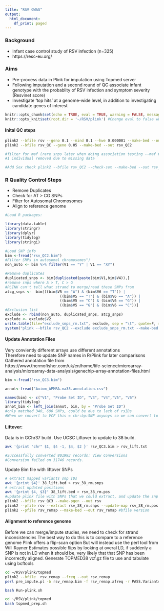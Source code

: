 ```yaml
---
title: "RSV GWAS"
output:
  html_document:
    df_print: paged
---
```

### Background

- Infant case control study of RSV infection (n=325)
- https://resc-eu.org/ 


### Aims

- Pre-process data in Plink for imputation using Topmed server
- Following imputation and a second round of QC associate infant genotype with the probablity of RSV infection and symptom severity (Resvinet score)
- Investigate 'top hits' at a genome-wide level, in addition to investigating candidate genes of interest

```r
knitr::opts_chunk$set(echo = TRUE, eval = TRUE, warning = FALSE, message = FALSE)
knitr::opts_knit$set(root.dir = '~/RSV/plink') #Chenge eval to false when knitting
```

#### Inital QC steps

```bash
plink2 --bfile rsv --geno 0.1 --mind 0.1 --hwe 0.000001 --make-bed --out rsv_QC 
plink2 --bfile rsv_QC --geno 0.05 --make-bed --out rsv_QC2

#filter for maf (rare snps later when doing association testing --maf 0.01 (10%))
#1 individual removed due to missing data

#Add Sex check plink2 --bfile rsv_QC2 --check-sex --make-bed --out rsv_QC2
```

### R Quality Control Steps

- Remove Duplicates
- Check for AT > CG SNPs
- Filter for Autosomal Chromosomes
- Align to reference genome

```r
#Load R packages:

library(data.table)
library(stringr)
library(dplyr)
library(tidylog)
library(stringi)
```


```r
#Load SNP info
bim <-fread("rsv_QC2.bim")
#Filter SNPs in autosomal chromosomes")
non_auto <- bim %>% filter(V1 == "Y" | V1 == "XY")

#Remove duplicates 
duplicated_snps <- bim[duplicated(paste(bim$V1,bim$V4)),]
#remove snps where A > T, C > G
#PLINK can't tell what strand to merge/read these SNPs from
atcg_snps <-  bim[((bim$V5 == "A") & (bim$V6 == "T")) |
                         ((bim$V5 == "T") & (bim$V6 == "A")) |
                         ((bim$V5 == "C") & (bim$V6 == "G")) |
                         ((bim$V5 == "G") & (bim$V6 == "C"))]
#Exclusion list
exclude <- rbind(non_auto, duplicated_snps, atcg_snps)
exclude <- exclude$V2
write.table(file="exclude_snps_rm.txt", exclude, sep = "\t", quote=F, row.names = F, col.names = F)
system("plink --bfile rsv_QC2 --exclude exclude_snps_rm.txt --make-bed --out rsv_QC3")

```

#### Update Annotation Files

Very conviently different arrays use different annotations\
Therefore need to update SNP names in R/Plink for later comparisons
Gathered annotation file from https://www.thermofisher.com/uk/en/home/life-science/microarray-analysis/microarray-data-analysis/genechip-array-annotation-files.html

```r
bim <-fread("rsv_QC3.bim")

annot<-fread("Axiom_APMRA.na35.annotation.csv")

names(bim) <- c("V1", "Probe Set ID", "V3", "V4","V5", "V6")
library(tidylog)
annot_bim <- left_join(annot, bim, by = "Probe Set ID") 
#only matched 340, 600 SNPs, could be due to lack of rsIDs
#When we convert to VCF this = chr:bp:SNP anyways so we can convert to rsID after that I think
```

#### Liftover:

Data is in GChr37 build. Use UCSC Liftover to update to 38 build.

```bash

awk '{print "chr" $1, $4 -1, $4, $2 }' rsv_QC3.bim > rsv_lift.txt

#Successfully converted 801993 records: View Conversions
#Conversion failed on 31746 records.
```
Update Bim file with liftover SNPs
```bash

# extract mapped variants snp IDs
awk '{print $4}' 38_lift.bed > rsv_38_rm.snps
# extract updated positions
awk '{print $4, $3}' 38_lift.bed > rsv_38_rm.pos
#update plink file with SNPs that we could extract, and update the snp coordinates using update map function
plink2 --bfile rsv_QC3 --make-pgen --out rsv
plink2 --pfile rsv --extract rsv_38_rm.snps --update-map rsv_38_rm.pos --sort-vars --make-pgen --out rsv_remap
plink2 --pfile rsv_remap --make-bed --out rsv_remap #bfile version

```

#### Alignment to reference genome

Before we can merge/impute studies, we need to check for strand inconsistencies
The best way to do this is to compare to a reference genome
Plink offers a flip-scan option
But will instead use the perl tool from Will Rayner
Estimates possible flips by looking at overal LD, if suddenly a SNP is not in LD when it should be, very likely that that SNP has been incorrectly aligned.
Generate TOPMED38 vcf.gz file to use and tabulate using bcftools

```bash
cd ~/RSV/plink/topmed
plink2 --bfile  rsv_remap --freq --out rsv_remap
perl pre_impute.pl -b rsv_remap.bim -f rsv_remap.afreq -r PASS.VariantsTOPMED38.tab.gz -h

bash Run-plink.sh
```

```bash

cd ~/RSV/plink/topmed
bash topmed_prep.sh

```

